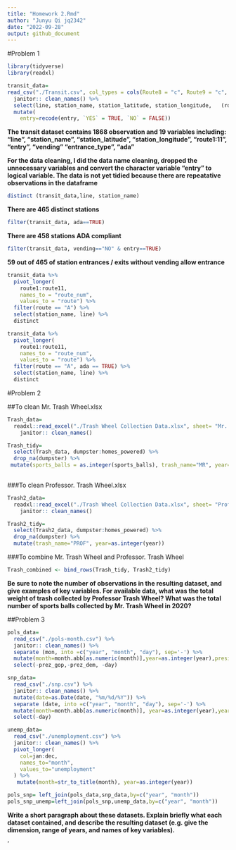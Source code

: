 ```yaml
---
title: "Homework 2.Rmd"
author: "Junyu Qi jq2342"
date: "2022-09-28"
output: github_document
---
```

#Problem 1
```r
library(tidyverse)
library(readxl)

transit_data=
read_csv("./Transit.csv", col_types = cols(Route8 = "c", Route9 = "c", Route10 = "c", Route11 = "c")) %>%
  janitor:: clean_names() %>%
  select(line, station_name, station_latitude, station_longitude,   (route1:route11), entry, vending, entrance_type, ada) %>%
  mutate(
    entry=recode(entry, `YES` = TRUE, `NO` = FALSE))  
```
**The transit dataset contains 1868 observation and 19 variables including: "line", "station_name", "station_latitude", "station_longitude", "route1:11",  "entry", "vending"     "entrance_type", "ada"**  

**For the data cleaning, I did the data name cleaning, dropped the unnecessary variables and convert the character variable "entry" to logical variable. The data is not yet tidied because there are repeatative observations in the dataframe**

```r
distinct (transit_data,line, station_name)
```
**There are 465 distinct stations**
```r
filter(transit_data, ada==TRUE)
```
**There are 458 stations ADA compliant**
```r
filter(transit_data, vending=="NO" & entry==TRUE)
```
**59 out of 465 of station entrances / exits without vending allow entrance**
```r
transit_data %>% 
  pivot_longer(
    route1:route11,
    names_to = "route_num",
    values_to = "route") %>% 
  filter(route == "A") %>% 
  select(station_name, line) %>% 
  distinct

transit_data %>% 
  pivot_longer(
    route1:route11,
    names_to = "route_num",
    values_to = "route") %>% 
  filter(route == "A", ada == TRUE) %>% 
  select(station_name, line) %>% 
  distinct
```

#Problem 2

##To clean Mr. Trash Wheel.xlsx
```r
Trash_data=
  readxl::read_excel("./Trash Wheel Collection Data.xlsx", sheet= "Mr. Trash Wheel" ,range="A2:N549") %>%
    janitor:: clean_names() 

Trash_tidy=
  select(Trash_data, dumpster:homes_powered) %>% 
  drop_na(dumpster) %>%
 mutate(sports_balls = as.integer(sports_balls), trash_name="MR", year=as.integer(year))  
  
```

###To clean Professor. Trash Wheel.xlsx
```r
Trash2_data=
  readxl::read_excel("./Trash Wheel Collection Data.xlsx", sheet= "Professor Trash Wheel", range="A2:M97" ) %>%
    janitor:: clean_names()

Trash2_tidy=
  select(Trash2_data, dumpster:homes_powered) %>% 
  drop_na(dumpster) %>%
  mutate(trash_name="PROF", year=as.integer(year))  
```

###To combine Mr. Trash Wheel and Professor. Trash Wheel 
```r
Trash_combined <- bind_rows(Trash_tidy, Trash2_tidy)
```
**Be sure to note the number of observations in the resulting dataset, and give examples of key variables. For available data, what was the total weight of trash collected by Professor Trash Wheel? What was the total number of sports balls collected by Mr. Trash Wheel in 2020?**


##Problem 3
```r
pols_data=
  read_csv("./pols-month.csv") %>%
  janitor:: clean_names() %>%                              
  separate (mon, into =c("year", "month", "day"), sep='-') %>%
  mutate(month=month.abb[as.numeric(month)],year=as.integer(year),president=ifelse(prez_gop> 0, "republican","democratic")) %>%
  select(-prez_gop,-prez_dem, -day)
```

```r
snp_data=
  read_csv("./snp.csv") %>%
  janitor:: clean_names() %>%  
  mutate(date=as.Date(date, "%m/%d/%Y")) %>%
  separate (date, into =c("year", "month", "day"), sep='-') %>%
  mutate(month=month.abb[as.numeric(month)], year=as.integer(year),year=ifelse(year>15, year+1900, year+2000))%>%
  select(-day)
```

```r
unemp_data=
  read_csv("./unemployment.csv") %>%
  janitor:: clean_names() %>% 
  pivot_longer(
    col=jan:dec,
    names_to="month",
    values_to="unemployment"
  ) %>%
   mutate(month=str_to_title(month), year=as.integer(year))

```

```r

pols_snp= left_join(pols_data,snp_data,by=c("year", "month"))
pols_snp_unemp=left_join(pols_snp,unemp_data,by=c("year", "month"))
```
**Write a short paragraph about these datasets. Explain briefly what each dataset contained, and describe the resulting dataset (e.g. give the dimension, range of years, and names of key variables).**







'






